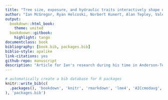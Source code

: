 ```yaml
---
title: "Tree size, exposure, and hydraulic traits interactively shape drought response in a temperate broadleaf forest"
author: "Ian McGregor, Ryan Helcoski, Norbert Kunert, Alan Tepley, Valentine Herrmann, Neil Pederson, Lawren Sack, Joseph Zailaa, Krista Anderson-Teixeira"
output: 
  bookdown::html_book:
    theme: united
  bookdoown::gitbook:
    highlight: tango
documentclass: book
bibliography: [book.bib, packages.bib]
biblio-style: apalike
link-citations: yes
github-repo: manuscript
description: "Article for Ian's research during his time in Anderson-Teixeira lab"
---
```


```r
# automatically create a bib database for R packages
knitr::write_bib(c(
  .packages(), 'bookdown', 'knitr', 'rmarkdown', 'lme4', 'AICcmodavg', 'car', 'piecewiseSEM', 'MuMIn', 'stringr', 'dplyr', 'ggplot2', 'devtools', 'rgdal', 'broom', 'sf', 'ggthemes', 'rgeos', 'RCurl', 'readxl', 'pointRes', 'dplR', 'data.table', 'tools', 'reshape2', 'kableExtra'
), 'packages.bib')
```